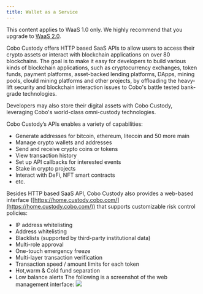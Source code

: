```yaml
---
title: Wallet as a Service
---
```

<Note>This content applies to WaaS 1.0 only. We highly recommend that you upgrade to [WaaS 2.0](/v2/guides/overview/introduction).</Note>

Cobo Custody offers HTTP based SaaS APIs to allow users to access their crypto assets
or interact with blockchain applications on over 80 blockchains. The goal is to
make it easy for developers to build various kinds of blockchain applications,
such as cryptocurrency exchanges, token funds, payment platforms, asset-backed
lending platforms, DApps, mining pools, clould mining platforms and other
projects, by offloading the heavy-lift security and blockchain interaction
issues to Cobo's battle tested bank-grade technologies.

Developers may also store their digital assets with Cobo Custody, leveraging
Cobo's world-class omni-custody technologies.

Cobo Custody’s APIs enables a variety of capabilities:

- Generate addresses for bitcoin, ethereum, litecoin and 50 more main
- Manage crypto wallets and addresses
- Send and receive crypto coins or tokens
- View transaction history
- Set up API callbacks for interested events
- Stake in crypto projects
- Interact with DeFi, NFT smart contracts
- etc.

Besides HTTP based SaaS API, Cobo Custody also provides a web-based interface
([https://home.custody.cobo.com/](https://home.custody.cobo.com/)) that
supports customizable risk control policies:

- IP address whitelisting
- Address whitelisting
- Blacklists (supported by third-party institutional data)
- Multi-role approval
- One-touch emergency freeze
- Multi-layer transaction verification
- Transaction speed / amount limits for each token
- Hot,warm & Cold fund separation
- Low balance alerts
  The following is a screenshot of the web management interface:
  <img src="/v1/images/webhomeEN.png"/>
